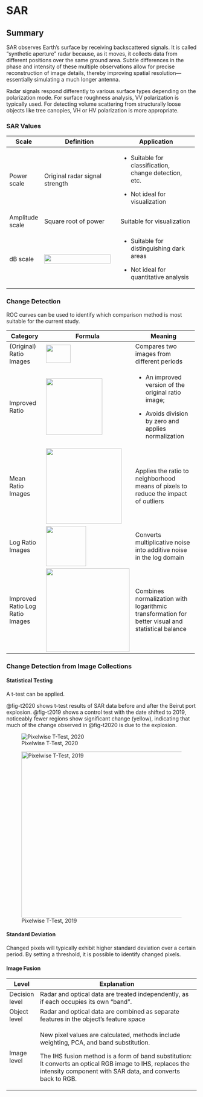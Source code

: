 # SAR

## Summary

SAR observes Earth's surface by receiving backscattered signals. It is called “synthetic aperture” radar because, as it moves, it collects data from different positions over the same ground area. Subtle differences in the phase and intensity of these multiple observations allow for precise reconstruction of image details, thereby improving spatial resolution—essentially simulating a much longer antenna.

Radar signals respond differently to various surface types depending on the polarization mode. For surface roughness analysis, VV polarization is typically used. For detecting volume scattering from structurally loose objects like tree canopies, VH or HV polarization is more appropriate.

### SAR Values

+-----------------+------------------------------------------------------+----------------------------------------------------------+
| Scale           | Definition                                           | Application                                              |
+=================+======================================================+==========================================================+
| Power scale     | Original radar signal strength                       | -   Suitable for classification, change detection, etc.  |
|                 |                                                      |                                                          |
|                 |                                                      | -   Not ideal for visualization                          |
+-----------------+------------------------------------------------------+----------------------------------------------------------+
| Amplitude scale | Square root of power                                 | Suitable for visualization                               |
+-----------------+------------------------------------------------------+----------------------------------------------------------+
| dB scale        | ![](image/wk9/formula1.png){width="176" height="24"} | -   Suitable for distinguishing dark areas               |
|                 |                                                      |                                                          |
|                 |                                                      | -    Not ideal for quantitative analysis                 |
+-----------------+------------------------------------------------------+----------------------------------------------------------+

### Change Detection

ROC curves can be used to identify which comparison method is most suitable for the current study.

+---------------------------------+-----------------------------------------------------+-----------------------------------------------------------+
| Category                        | Formula                                             | Meaning                                                   |
+=================================+=====================================================+===========================================================+
| (Original) Ratio Images         | ![](image/wk9/formula2.png){width="65" height="48"} | Compares two images from different periods                |
+---------------------------------+-----------------------------------------------------+-----------------------------------------------------------+
| Improved Ratio                  | ![](image/wk9/formula3.png){width="149"}            | -   An improved version of the original ratio image;      |
|                                 |                                                     |                                                           |
|                                 |                                                     | -   Avoids division by zero and applies normalization     |
+---------------------------------+-----------------------------------------------------+-----------------------------------------------------------+
| Mean Ratio Images               | ![](image/wk9/formula4.png){width="200"}            | Applies the ratio to neighborhood means of                |
|                                 |                                                     | pixels to reduce the impact of outliers                   |
+---------------------------------+-----------------------------------------------------+-----------------------------------------------------------+
| Log Ratio Images                | ![](image/wk9/formula5.png){width="106"}            | Converts multiplicative noise into additive               |
|                                 |                                                     | noise in the log domain                                   |
+---------------------------------+-----------------------------------------------------+-----------------------------------------------------------+
| Improved Ratio Log Ratio Images | ![](image/wk9/formula6.png){width="221"}            | Combines normalization with logarithmic                   |
|                                 |                                                     | transformation for better visual and statistical balance  |
+---------------------------------+-----------------------------------------------------+-----------------------------------------------------------+

### Change Detection from Image Collections

#### Statistical Testing

A t-test can be applied.

@fig-t2020 shows t-test results of SAR data before and after the Beirut port explosion. @fig-t2019 shows a control test with the date shifted to 2019, noticeably fewer regions show significant change (yellow), indicating that much of the change observed in @fig-t2020 is due to the explosion.

![Pixelwise T-Test, 2020](image/wk9/figure1.png){#fig-t2020}

![Pixelwise T-Test, 2019](image/wk9/figure2.png){#fig-t2019 width="439"}

#### Standard Deviation

Changed pixels will typically exhibit higher standard deviation over a certain period. By setting a threshold, it is possible to identify changed pixels.

#### Image Fusion

+--------------------------+------------------------------------------------------------------------------------------------------------------------------------------------------------------------------+
| Level                    | Explanation                                                                                                                                                                  |
+==========================+==============================================================================================================================================================================+
| Decision level           | Radar and optical data are treated                                                                                                                                           |
|                          | independently, as if each occupies its own "band".                                                                                                                           |
+--------------------------+------------------------------------------------------------------------------------------------------------------------------------------------------------------------------+
| Object level             | Radar and optical data are combined as separate                                                                                                                              |
|                          | features in the object’s feature space                                                                                                                                       |
+--------------------------+------------------------------------------------------------------------------------------------------------------------------------------------------------------------------+
| Image level              | New pixel values are calculated, methods include weighting, PCA, and band substitution.                                                                                      |
|                          |                                                                                                                                                                              |
|                          | The IHS fusion method is a form of band substitution: It converts an optical RGB image to IHS, replaces the intensity component with SAR data, and converts back to RGB.     |
+--------------------------+------------------------------------------------------------------------------------------------------------------------------------------------------------------------------+
